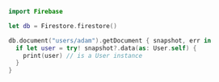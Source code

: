 ```swift app.swift
import Firebase

let db = Firestore.firestore()

db.document("users/adam").getDocument { snapshot, err in
  if let user = try! snapshot?.data(as: User.self) {
    print(user) // is a User instance
  }
}
```